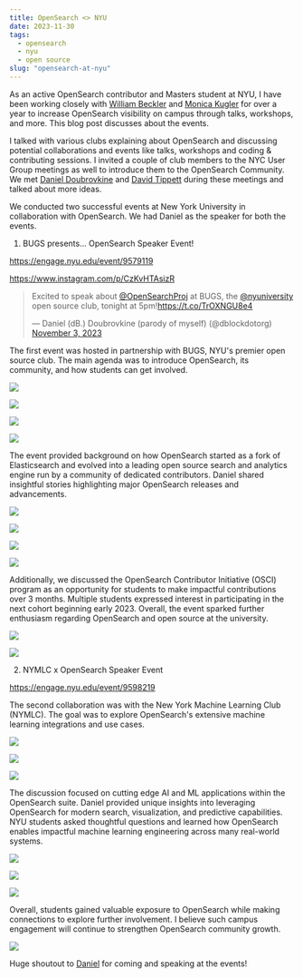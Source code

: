 ```yaml
---
title: OpenSearch <> NYU
date: 2023-11-30
tags:
  - opensearch
  - nyu
  - open source
slug: "opensearch-at-nyu"
---
```


As an active OpenSearch contributor and Masters student at NYU, I have been
working closely with [William Beckler](https://www.linkedin.com/in/thegeneral/)
and [Monica Kugler](https://www.linkedin.com/in/monicavnguyen/) for over a year
to increase OpenSearch visibility on campus through talks, workshops, and more.
This blog post discusses about the events.

I talked with various clubs explaining about OpenSearch and discussing potential
collaborations and events like talks, workshops and coding & contributing
sessions. I invited a couple of club members to the NYC User Group meetings as
well to introduce them to the OpenSearch Community. We met [Daniel
Doubrovkine](https://www.linkedin.com/in/dblock/) and [David
Tippett](https://www.linkedin.com/in/david-tippett/) during these meetings and
talked about more ideas.

We conducted two successful events at New York University in collaboration with
OpenSearch. We had Daniel as the speaker for both the events.

1. BUGS presents... OpenSearch Speaker Event!

https://engage.nyu.edu/event/9579119

https://www.instagram.com/p/CzKvHTAsizR

<blockquote class="twitter-tweet"><p lang="en" dir="ltr">Excited to speak about <a href="https://twitter.com/OpenSearchProj?ref_src=twsrc%5Etfw">@OpenSearchProj</a> at BUGS, the <a href="https://twitter.com/nyuniversity?ref_src=twsrc%5Etfw">@nyuniversity</a> open source club, tonight at 5pm!<a href="https://t.co/TrOXNGU8e4">https://t.co/TrOXNGU8e4</a></p>&mdash; Daniel (dB.) Doubrovkine (parody of myself) (@dblockdotorg) <a href="https://twitter.com/dblockdotorg/status/1720502520018047083?ref_src=twsrc%5Etfw">November 3, 2023</a></blockquote>

The first event was hosted in partnership with BUGS, NYU's premier open source
club. The main agenda was to introduce OpenSearch, its community, and how
students can get involved.

![](./images/bugs-4.jpg)

![](./images/bugs-5.jpg)

![](./images/bugs-6.jpg)

![](./images/bugs-7.jpg)

The event provided background on how OpenSearch started as a fork of
Elasticsearch and evolved into a leading open source search and analytics engine
run by a community of dedicated contributors. Daniel shared insightful stories
highlighting major OpenSearch releases and advancements.

![](./images/bugs-3.jpg)

![](./images/bugs-8.jpg)

![](./images/bugs-9.jpg)

![](./images/bugs-10.jpg)

Additionally, we discussed the OpenSearch Contributor Initiative (OSCI) program
as an opportunity for students to make impactful contributions over 3 months.
Multiple students expressed interest in participating in the next cohort
beginning early 2023. Overall, the event sparked further enthusiasm regarding
OpenSearch and open source at the university.

![](./images/bugs-11.jpg)

![](./images/bugs-12.jpg)

2. NYMLC x OpenSearch Speaker Event

https://engage.nyu.edu/event/9598219

The second collaboration was with the New York Machine Learning Club (NYMLC).
The goal was to explore OpenSearch's extensive machine learning integrations and
use cases.

![](images/nymlc-1.jpeg)

![](images/nymlc-3.jpeg)

![](images/nymlc-7.jpeg)

The discussion focused on cutting edge AI and ML applications within the
OpenSearch suite. Daniel provided unique insights into leveraging OpenSearch for
modern search, visualization, and predictive capabilities. NYU students asked
thoughtful questions and learned how OpenSearch enables impactful machine
learning engineering across many real-world systems.

![](images/nymlc-9.jpeg)

![](images/nymlc-6.jpeg)

![](images/nymlc-4.jpeg)

Overall, students gained valuable exposure to OpenSearch while making
connections to explore further involvement. I believe such campus engagement
will continue to strengthen OpenSearch community growth.

![](images/nymlc-10.jpeg)

Huge shoutout to [Daniel](https://www.dblock.org) for coming and speaking at the events!
